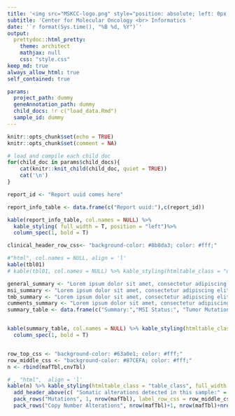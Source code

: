 ```yaml
---
title: '<img src="MSKCC-logo.png" style="position: absolute; left: 0px;  max-width: 30%; height: auto;"> Analysis Report'
subtitle: 'Center for Molecular Oncology <br> Informatics '
date: '`r format(Sys.time(), "%B %d, %Y")`'
output:  
  prettydoc::html_pretty:
    theme: architect
    mathjax: null
    css: "style.css"
keep_md: true
always_allow_html: true
self_contained: true

params:
  project_path: dummy
  geneAnnotation_path: dummy
  child_docs: !r c("load_data.Rmd")
  sample_id: dummy
---
```



```r
knitr::opts_chunk$set(echo = TRUE)
knitr::opts_chunk$set(comment = NA)
```

```r
# load and compile each child doc
for(child_doc in params$child_docs){
    cat(knitr::knit_child(child_doc, quiet = TRUE))
    cat('\n')
}
```
```r
report_id <- "Report uuid comes here"

report_info_table <- data.frame(c("Report uuid:"),c(report_id))

kable(report_info_table, col.names = NULL) %>% 
  kable_styling( full_width = T, position = "left")%>% 
  column_spec(1, bold = T)
```

```r
clinical_header_row_css<- "background-color: #8b8da3; color: #fff;"

#"html", col.names = NULL, align = 'l'
kable(tbl01)
# kable(tbl01, col.names = NULL) %>% kable_styling(htmltable_class = "data_clinical_table_style", full_width = T, position = "left")%>% add_header_above(c( "Data clinical:" = 4), align= "l",extra_css= clinical_header_row_css )
```


```r
general_summary <- "Lorem ipsum dolor sit amet, consectetur adipiscing elit, sed do eiusmod tempor incididunt ut labore et dolore magna aliqua. Ut enim ad minim veniam, quis nostrud exercitation ullamco laboris nisi ut aliquip ex ea commodo consequat. Duis aute irure dolor in reprehenderit in voluptate velit esse cillum dolore eu fugiat nulla pariatur. Excepteur sint occaecat cupidatat non proident, sunt in culpa qui officia deserunt mollit anim id est laborum."
msi_summary <- "Lorem ipsum dolor sit amet, consectetur adipiscing elit, sed do eiusmod tempor incididunt ut labore et dolore magna aliqua. Ut enim ad minim veniam, quis nostrud exercitation ullamco laboris nisi ut aliquip ex ea commodo consequat. Duis aute irure dolor in reprehenderit in voluptate velit esse cillum dolore eu fugiat nulla pariatur. Excepteur sint occaecat cupidatat non proident, sunt in culpa qui officia deserunt mollit anim id est laborum."
tmb_summary <- "Lorem ipsum dolor sit amet, consectetur adipiscing elit, sed do eiusmod tempor incididunt ut labore et dolore magna aliqua. Ut enim ad minim veniam, quis nostrud exercitation ullamco laboris nisi ut aliquip ex ea commodo consequat. Duis aute irure dolor in reprehenderit in voluptate velit esse cillum dolore eu fugiat nulla pariatur. Excepteur sint occaecat cupidatat non proident, sunt in culpa qui officia deserunt mollit anim id est laborum."
cumments_summary <- "Lorem ipsum dolor sit amet, consectetur adipiscing elit, sed do eiusmod tempor incididunt ut labore et dolore magna aliqua. Ut enim ad minim veniam, quis nostrud exercitation ullamco laboris nisi ut aliquip ex ea commodo consequat. Duis aute irure dolor in reprehenderit in voluptate velit esse cillum dolore eu fugiat nulla pariatur. Excepteur sint occaecat cupidatat non proident, sunt in culpa qui officia deserunt mollit anim id est laborum."
summary_table <- data.frame(c("Summary:","MSI Status:", "Tumor Mutations Burden:", "Comments:"),c(general_summary,msi_summary,tmb_summary,cumments_summary))


kable(summary_table, col.names = NULL) %>% kable_styling(htmltable_class = "summary_table_style", full_width = T, position = "left")%>%
  column_spec(1, bold = T)



```


```r
row_top_css <- "background-color: #63a0e1; color: #fff;"
row_middle_css <- "background-color: #87CEFA; color: #fff;"
n <- rbind(mafTbl,cnvTbl)

# , "html",  align = 'l'
kable(n) %>% kable_styling(htmltable_class = "table_class", full_width = T, position = "left")%>%
  add_header_above(c( "Somatic alterations detected in this sample:" = 5), align= "l",extra_css= row_top_css )%>%
  pack_rows("Mutations", 1, nrow(mafTbl), label_row_css = row_middle_css)%>%
  pack_rows("Copy Number Alterations", nrow(mafTbl)+1, nrow(mafTbl)+nrow(cnvTbl), label_row_css = row_middle_css)
```